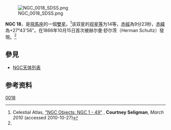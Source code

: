 [[File:NGC_0018_SDSS.png|thumb]]

'''NGC 18'''，是[[飛馬座|飛馬座]]的一個[[双星_(天文)|雙星]]。<ref name=Seligman-NGC-1-49>Celestial Atlas, [http://cseligman.com/text/atlas/ngc0.htm "NGC Objects: NGC 1 - 49"] {{Wayback|url=http://cseligman.com/text/atlas/ngc0.htm |date=20181005234329 }}, '''Courtney Seligman''', ''March 2010'' (accessed 2010-10-27)</ref>该双星的[[视星等|视星等]]为14等，[[赤經|赤經]]為9分23秒，[[赤緯|赤緯]]為+27°43'56"。在1866年10月15日首次被赫尔曼·舒尔茨（Herman Schultz）發現。<ref name=Seligman-NGC-1-49 />

== 參見 ==
*[[NGC天体列表|NGC天体列表]]

==参考资料==
{{reflist}}

[[Category:飞马座NGC天体|0018]]